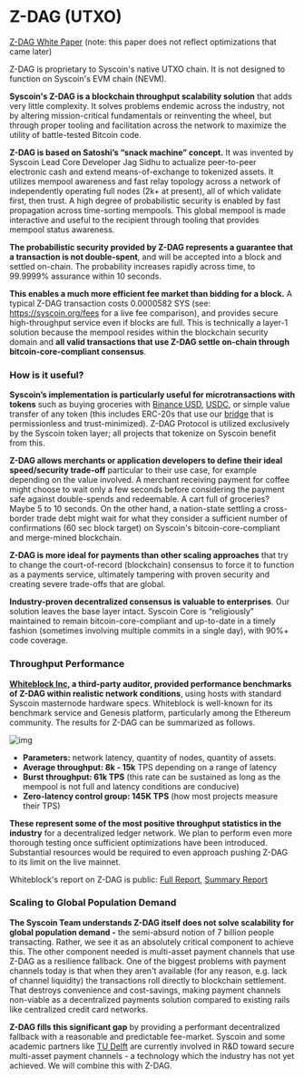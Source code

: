 
# Z-DAG (UTXO)



[Z-DAG White Paper](https://syscoin.org/zdag_syscoin_whitepaper.pdf) (note: this paper does not reflect optimizations that came later)


Z-DAG is proprietary to Syscoin's native UTXO chain.  It is not designed to function on Syscoin's EVM chain (NEVM).


**Syscoin's Z-DAG is a blockchain throughput scalability solution** that adds very little complexity. It solves problems endemic across the industry, not by altering mission-critical fundamentals or reinventing the wheel, but through proper tooling and facilitation across the network to maximize the utility of battle-tested Bitcoin code.



**Z-DAG is based on Satoshi’s “snack machine” concept.** It was invented by Syscoin Lead Core Developer Jag Sidhu to actualize peer-to-peer electronic cash and extend means-of-exchange to tokenized assets. It utilizes mempool awareness and fast relay topology across a network of independently operating full nodes (2k+ at present), all of which validate first, then trust. A high degree of probabilistic security is enabled by fast propagation across time-sorting mempools. This global mempool is made interactive and useful to the recipient through tooling that provides mempool status awareness.



**The probabilistic security provided by Z-DAG represents a guarantee that a transaction is not double-spent**, and will be accepted into a block and settled on-chain. The probability increases rapidly across time, to 99.9999% assurance within 10 seconds.



**This enables a much more efficient fee market than bidding for a block.** A typical Z-DAG transaction costs 0.0000582 SYS (see: https://syscoin.org/fees for a live fee comparison), and provides secure high-throughput service even if blocks are full. This is technically a layer-1 solution because the mempool resides within the blockchain security domain and **all valid transactions that use Z-DAG settle on-chain through bitcoin-core-compliant consensus**.



### How is it useful?

**Syscoin’s implementation is particularly useful for microtransactions with tokens** such as buying groceries with [Binance USD](https://www.binance.com/en/blog/421499824684900781/Binance-Blockchain-Foundry-Work-Together-for-Wider-BUSD-Access), [USDC](https://www.circle.com/en/usdc), or simple value transfer of any token (this includes ERC-20s that use our [bridge](https://bridge.syscoin.org/) that is permissionless and trust-minimized). Z-DAG Protocol is utilized exclusively by the Syscoin token layer; all projects that tokenize on Syscoin benefit from this.



**Z-DAG allows merchants or application developers to define their ideal speed/security trade-off** particular to their use case, for example depending on the value involved. A merchant receiving payment for coffee might choose to wait only a few seconds before considering the payment safe against double-spends and redeemable. A cart full of groceries? Maybe 5 to 10 seconds. On the other hand, a nation-state settling a cross-border trade debt might wait for what they consider a sufficient number of confirmations (60 sec block target) on Syscoin's bitcoin-core-compliant and merge-mined blockchain.



**Z-DAG is more ideal for payments than other scaling approaches** that try to change the court-of-record (blockchain) consensus to force it to function as a payments service, ultimately tampering with proven security and creating severe trade-offs that are global.

**Industry-proven decentralized consensus is valuable to enterprises**. Our solution leaves the base layer intact. Syscoin Core is “religiously” maintained to remain bitcoin-core-compliant and up-to-date in a timely fashion (sometimes involving multiple commits in a single day), with 90%+ code coverage.



### Throughput Performance

[**Whiteblock Inc**](https://whiteblock.io/)**, a third-party auditor, provided performance benchmarks of Z-DAG within realistic network conditions**, using hosts with standard Syscoin masternode hardware specs. Whiteblock is well-known for its benchmark service and Genesis platform, particularly among the Ethereum community. The results for Z-DAG can be summarized as follows.

![img](https://syscoin.org/thumbs/1044x/files//whiteblockcasestudy.png)

- **Parameters:** network latency, quantity of nodes, quantity of assets.
- **Average throughput: 8k - 15k** TPS depending on a range of latency
- **Burst throughput: 61k TPS** (this rate can be sustained as long as the mempool is not full and latency conditions are conducive)
- **Zero-latency control group: 145K TPS** (how most projects measure their TPS)

**These represent some of the most positive throughput statistics in the industry** for a decentralized ledger network. We plan to perform even more thorough testing once sufficient optimizations have been introduced. Substantial resources would be required to even approach pushing Z-DAG to its limit on the live mainnet.

Whiteblock's report on Z-DAG is public: [Full Report](https://www.whiteblock.io/wp-content/uploads/2019/07/ZDAG-Analysis.pdf), [Summary Report](https://whiteblock.io/wp-content/uploads/2019/12/ZDAG-Case-Study.pdf)

### Scaling to Global Population Demand

**The Syscoin Team understands Z-DAG itself does not solve scalability for global population demand -** the semi-absurd notion of 7 billion people transacting. Rather, we see it as an absolutely critical component to achieve this. The other component needed is multi-asset payment channels that use Z-DAG as a resilience fallback. One of the biggest problems with payment channels today is that when they aren't available (for any reason, e.g. lack of channel liquidity) the transactions roll directly to blockchain settlement. That destroys convenience and cost-savings, making payment channels non-viable as a decentralized payments solution compared to existing rails like centralized credit card networks.

**Z-DAG fills this significant gap** by providing a performant decentralized fallback with a reasonable and predictable fee-market. Syscoin and some academic partners like [TU Delft](https://www.tudelft.nl/) are currently involved in R&D toward secure multi-asset payment channels - a technology which the industry has not yet achieved. We will combine this with Z-DAG.
